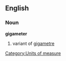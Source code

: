 ==English==

===Noun===
'''gigameter'''

# {{context|chiefly|US}} variant of [[gigametre]]

[[Category:Units of measure]]